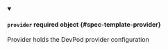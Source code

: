 


<details className="config-field" data-expandable="true" open>
<summary>

#### `provider` <span className="config-field-required" data-required="false">required</span> <span className="config-field-type">object</span> <span className="config-field-default"></span> <span className="config-field-enum"></span> {#spec-template-provider}

Provider holds the DevPod provider configuration

</summary>

<PartialProviderreference />


</details>
